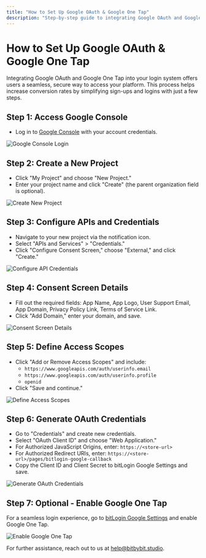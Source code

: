 ```yaml
---
title: "How to Set Up Google OAuth & Google One Tap"
description: "Step-by-step guide to integrating Google OAuth and Google One Tap with bitLogin for seamless user authentication."
---
```



# How to Set Up Google OAuth & Google One Tap

Integrating Google OAuth and Google One Tap into your login system offers users a seamless, secure way to access your platform. This process helps increase conversion rates by simplifying sign-ups and logins with just a few steps.

## Step 1: Access Google Console

- Log in to [Google Console](https://console.cloud.google.com) with your account credentials.

<img
  src="/images/google-console-login.png"
  alt="Google Console Login"
  className="rounded-lg"
/>

## Step 2: Create a New Project

- Click "My Project" and choose "New Project."
- Enter your project name and click "Create" (the parent organization field is optional).

<img
  src="/images/create-new-project.png"
  alt="Create New Project"
  className="rounded-lg"
/>

## Step 3: Configure APIs and Credentials

- Navigate to your new project via the notification icon.
- Select "APIs and Services" > "Credentials."
- Click "Configure Consent Screen," choose "External," and click "Create."

<img
  src="/images/configure-api-credentials.png"
  alt="Configure API Credentials"
  className="rounded-lg"
/>

## Step 4: Consent Screen Details

- Fill out the required fields: App Name, App Logo, User Support Email, App Domain, Privacy Policy Link, Terms of Service Link.
- Click "Add Domain," enter your domain, and save.

<img
  src="/images/consent-screen-details.png"
  alt="Consent Screen Details"
  className="rounded-lg"
/>

## Step 5: Define Access Scopes

- Click "Add or Remove Access Scopes" and include:
  - `https://www.googleapis.com/auth/userinfo.email`
  - `https://www.googleapis.com/auth/userinfo.profile`
  - `openid`
- Click "Save and continue."

<img
  src="/images/define-access-scopes.png"
  alt="Define Access Scopes"
  className="rounded-lg"
/>

## Step 6: Generate OAuth Credentials

- Go to "Credentials" and create new credentials.
- Select "OAuth Client ID" and choose "Web Application."
- For Authorized JavaScript Origins, enter: `https://<store-url>`
- For Authorized Redirect URIs, enter: `https://<store-url>/pages/bitlogin-google-callback`
- Copy the Client ID and Client Secret to bitLogin Google Settings and save.

<img
  src="/images/oauth-credentials.png"
  alt="Generate OAuth Credentials"
  className="rounded-lg"
/>

## Step 7: Optional - Enable Google One Tap

For a seamless login experience, go to [bitLogin Google Settings](https://app.bitbybit.studio) and enable Google One Tap.

<img
  src="/images/enable-google-one-tap.png"
  alt="Enable Google One Tap"
  className="rounded-lg"
/>

For further assistance, reach out to us at [help@bitbybit.studio](mailto:help@bitbybit.studio).
